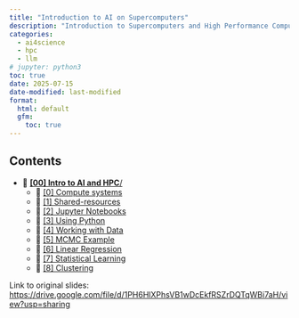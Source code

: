 ```yaml
---
title: "Introduction to AI on Supercomputers"
description: "Introduction to Supercomputers and High Performance Computing (HPC) for AI and Science"
categories:
  - ai4science
  - hpc
  - llm
# jupyter: python3
toc: true
date: 2025-07-15
date-modified: last-modified
format:
  html: default
  gfm:
    toc: true
---
```


## Contents

- 📂 [**\[00\] Intro to AI and HPC**/](../00-intro-AI-HPC/)
    - 📄 [\[0\] Compute systems](.//0-compute-systems/)
    - 📄 [\[1\] Shared-resources](./1-shared-resources/)
    - 📄 [\[2\] Jupyter Notebooks](./2-jupyter-notebooks/)
    - 📄 [\[3\] Using Python](./3-python/)
    - 📄 [\[4\] Working with Data](./4-data/)
    - 📗 [\[5\] MCMC Example](./5-mcmc-example/)
    - 📗 [\[6\] Linear Regression](./6-linear-regression/)
    - 📗 [\[7\] Statistical Learning](./7-statistical-learning/)
    - 📗 [\[8\] Clustering](./8-clustering/) 



<!--
- [Sam Foreman](https://samforeman.me), ALCF, [<foremans@anl.gov>](mailto:foremans@anl.gov)
- [Huihuo Zheng](https://www.alcf.anl.gov/about/people/huihuo-zheng), ALCF, [<huihuo.zheng@anl.gov>](mailto:huihuo-zheng@anl.gov)
-->
<!--
Recording for this lecture will be here: https://www.alcf.anl.gov/events/intro-ai-series-intro-artificial-intelligence-supercomputers

1. [Evolution of computing systems](evolution.md)
2. [Parallel computing](00_mpi_pi.ipynb)
3. [AI in a nutshell](01_linear_regression_sgd.ipynb)
-->


Link to original slides:
<https://drive.google.com/file/d/1PH6HlXPhsVB1wDcEkfRSZrDQTqWBi7aH/view?usp=sharing>



